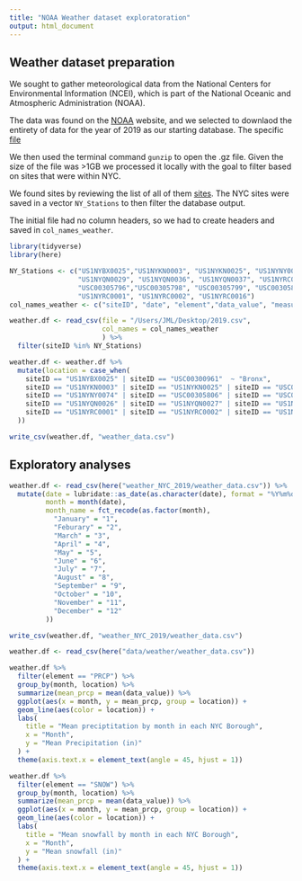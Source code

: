 ```yaml
---
title: "NOAA Weather dataset exploratoration"
output: html_document
---
```


## Weather dataset preparation 
We sought to gather meteorological data from the National Centers for Environmental Information (NCEI), which is part of the National Oceanic and Atmospheric Administration (NOAA). 

The data was found on the [NOAA](https://www.ncei.noaa.gov/metadata/geoportal/rest/metadata/item/gov.noaa.ncdc:C00861/html) website, and we selected to downlaod the entirety of data for the year of 2019 as our starting database. The specific [file](https://www.ncei.noaa.gov/pub/data/ghcn/daily/by_year/2019.csv.gz)

We then used the terminal command `gunzip` to open the .gz file. Given the size of the file was >1GB we processed it locally with the goal to filter based on sites that were within NYC. 

We found sites by reviewing the list of all of them [sites](https://www.ncei.noaa.gov/pub/data/ghcn/daily/ghcnd-stations.txt). The NYC sites were saved in a vector `NY_Stations` to then filter the database output. 

The initial file had no column headers, so we had to create headers and saved in `col_names_weather`.

```r
library(tidyverse)
library(here)
```


```r
NY_Stations <- c("US1NYBX0025","US1NYKN0003", "US1NYKN0025", "US1NYNY0074", "US1NYQN0026", "US1NYQN0027", "USC00300958", "USC00300961",
                 "US1NYQN0029", "US1NYQN0036", "US1NYQN0037", "US1NYRC0001", "US1NYRC0002", "US1NYRC0016",
                 "USC00305796","USC00305798", "USC00305799", "USC00305804", "USC00305806", "USC00305816", 
                 "US1NYRC0001", "US1NYRC0002", "US1NYRC0016")
col_names_weather <- c("siteID", "date", "element","data_value", "measurement_flag", "quality_flag", "source_flag", "obs_time")

weather.df <- read_csv(file = "/Users/JML/Desktop/2019.csv",
                       col_names = col_names_weather 
                       ) %>%
  filter(siteID %in% NY_Stations)

weather.df <- weather.df %>%
  mutate(location = case_when(
    siteID == "US1NYBX0025" | siteID == "USC00300961"  ~ "Bronx", 
    siteID == "US1NYKN0003" | siteID == "US1NYKN0025" | siteID == "USC00300958" | siteID == "USC00305796" | siteID == "USC00305798" ~ "Brooklyn",
    siteID == "US1NYNY0074" | siteID == "USC00305806" | siteID == "USC00305816" ~ "Manhattan",
    siteID == "US1NYQN0026" | siteID == "US1NYQN0027" | siteID == "US1NYQN0029" | siteID == "US1NYQN0036" | siteID == "US1NYQN0037" | siteID == "USC00305799" | siteID == "USC00305804" ~ "Queens", 
    siteID == "US1NYRC0001" | siteID == "US1NYRC0002" | siteID == "US1NYRC0016" ~ "Staten"
  ))

write_csv(weather.df, "weather_data.csv")
```

## Exploratory analyses

```r
weather.df <- read_csv(here("weather_NYC_2019/weather_data.csv")) %>%
  mutate(date = lubridate::as_date(as.character(date), format = "%Y%m%d"),
         month = month(date),
         month_name = fct_recode(as.factor(month),
           "January" = "1",
           "Feburary" = "2",
           "March" = "3",
           "April" = "4",
           "May" = "5",
           "June" = "6",
           "July" = "7",
           "August" = "8",
           "September" = "9",
           "October" = "10",
           "November" = "11",
           "December" = "12"
         )) 

write_csv(weather.df, "weather_NYC_2019/weather_data.csv")
```

```r
weather.df <- read_csv(here("data/weather/weather_data.csv"))

weather.df %>%
  filter(element == "PRCP") %>%
  group_by(month, location) %>%
  summarize(mean_prcp = mean(data_value)) %>%
  ggplot(aes(x = month, y = mean_prcp, group = location)) +
  geom_line(aes(color = location)) + 
  labs(
    title = "Mean preciptitation by month in each NYC Borough",
    x = "Month",
    y = "Mean Precipitation (in)"
  ) + 
  theme(axis.text.x = element_text(angle = 45, hjust = 1))

```

```r
weather.df %>%
  filter(element == "SNOW") %>%
  group_by(month, location) %>%
  summarize(mean_prcp = mean(data_value)) %>%
  ggplot(aes(x = month, y = mean_prcp, group = location)) +
  geom_line(aes(color = location)) + 
  labs(
    title = "Mean snowfall by month in each NYC Borough",
    x = "Month",
    y = "Mean snowfall (in)"
  ) + 
  theme(axis.text.x = element_text(angle = 45, hjust = 1))
```

